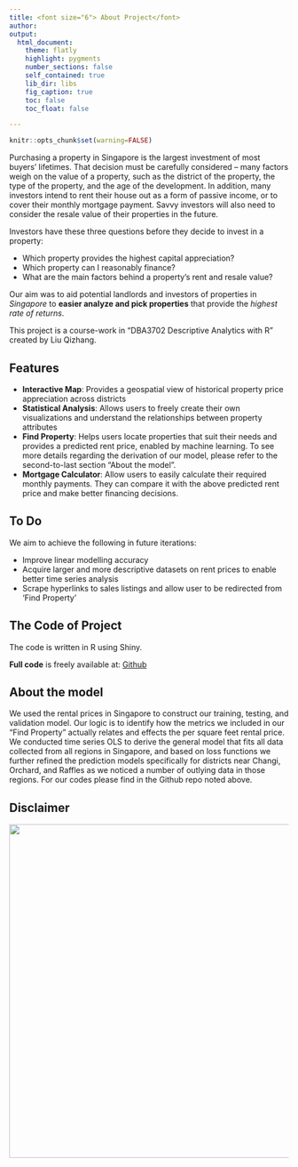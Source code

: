 ```yaml
---
title: <font size="6"> About Project</font> 
author: 
output:
  html_document:
    theme: flatly
    highlight: pygments
    number_sections: false
    self_contained: true
    lib_dir: libs
    fig_caption: true
    toc: false
    toc_float: false

---
```


```r
knitr::opts_chunk$set(warning=FALSE)
```

Purchasing a property in Singapore is the largest investment of most buyers’ lifetimes. That decision must be carefully considered – many factors weigh on the value of a property, such as the district of the property, the type of the property, and the age of the development. In addition, many investors intend to rent their house out as a form of passive income, or to cover their monthly mortgage payment. Savvy investors will also need to consider the resale value of their properties in the future. 

Investors have these three questions before they decide to invest in a property:

* Which property provides the highest capital appreciation?
* Which property can I reasonably finance?
* What are the main factors behind a property's rent and resale value?

Our aim was to aid potential landlords and investors of properties in *Singapore* to **easier analyze and pick properties** that provide the *highest rate of returns*.

This project is a course-work in "DBA3702 Descriptive Analytics with R" created by Liu Qizhang. 

## Features

- **Interactive Map**: Provides a geospatial view of historical property price appreciation across districts
- **Statistical Analysis**: Allows users to freely create their own visualizations and understand the relationships between property attributes
- **Find Property**: Helps users locate properties that suit their needs and provides a predicted rent price, enabled by machine learning. To see more details regarding the derivation of our model, please refer to the second-to-last section "About the model".
- **Mortgage Calculator**: Allow users to easily calculate their required monthly payments. They can compare it with the above predicted rent price and make better financing decisions.

## To Do

We aim to achieve the following in future iterations:

* Improve linear modelling accuracy
* Acquire larger and more descriptive datasets on rent prices to enable better time series analysis
* Scrape hyperlinks to sales listings and allow user to be redirected from 'Find Property'

## The Code of Project 

The code is written in R using Shiny. 

**Full code** is freely available at: 
[Github](https://github.com/kelvinvin/propertysensei)

## About the model
We used the rental prices in Singapore to construct our training, testing, and validation model. Our logic is to identify how the metrics we included in our "Find Property" actually relates and effects the per square feet rental price. We conducted time series OLS to derive the general model that fits all data collected from all regions in Singapore, and based on loss functions we further refined the prediction models specifically for districts near Changi, Orchard, and Raffles as we noticed a number of outlying data in those regions. For our codes please find in the Github repo noted above.

## Disclaimer
![](disclaimer.jpeg){width=600px}
